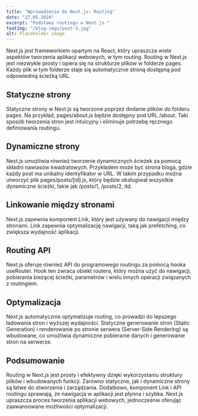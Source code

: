 ---
title: "Wprowadzenie do Next.js: Routing"
date: "27.05.2024"
excerpt: "Podstawy routingu w Next.js."
featImg: "/blog-imgs/post-3.jpg"
alt: Placeholder image
---

Next.js jest frameworkiem opartym na React, który upraszcza wiele aspektów tworzenia aplikacji webowych, w tym routing. Routing w Next.js jest niezwykle prosty i opiera się na strukturze plików w folderze pages. Każdy plik w tym folderze staje się automatycznie stroną dostępną pod odpowiednią ścieżką URL.

## Statyczne strony

Statyczne strony w Next.js są tworzone poprzez dodanie plików do folderu pages. Na przykład, pages/about.js będzie dostępny pod URL /about. Taki sposób tworzenia stron jest intuicyjny i eliminuje potrzebę ręcznego definiowania routingu.

## Dynamiczne strony

Next.js umożliwia również tworzenie dynamicznych ścieżek za pomocą składni nawiasów kwadratowych. Przykładem może być strona bloga, gdzie każdy post ma unikalny identyfikator w URL. W takim przypadku można utworzyć plik pages/posts/[id].js, który będzie obsługiwał wszystkie dynamiczne ścieżki, takie jak /posts/1, /posts/2, itd.

## Linkowanie między stronami

Next.js zapewnia komponent Link, który jest używany do nawigacji między stronami. Link zapewnia optymalizację nawigacji, taką jak prefetching, co zwiększa wydajność aplikacji.

## Routing API

Next.js oferuje również API do programowego routingu za pomocą hooka useRouter. Hook ten zwraca obiekt routera, który można użyć do nawigacji, pobierania bieżącej ścieżki, parametrów i wielu innych operacji związanych z routingiem.

## Optymalizacja

Next.js automatycznie optymalizuje routing, co prowadzi do lepszego ładowania stron i wyższej wydajności. Statyczne generowanie stron (Static Generation) i renderowanie po stronie serwera (Server-Side Rendering) są wbudowane, co umożliwia dynamiczne pobieranie danych i generowanie stron na serwerze.

## Podsumowanie

Routing w Next.js jest prosty i efektywny dzięki wykorzystaniu struktury plików i wbudowanych funkcji. Zarówno statyczne, jak i dynamiczne strony są łatwe do stworzenia i zarządzania. Dodatkowo, komponent Link i API routingu sprawiają, że nawigacja w aplikacji jest płynna i szybka. Next.js upraszcza proces tworzenia aplikacji webowych, jednocześnie oferując zaawansowane możliwości optymalizacji.
